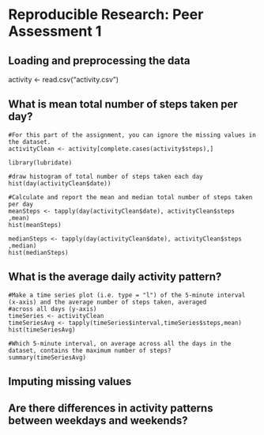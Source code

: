 # Reproducible Research: Peer Assessment 1


## Loading and preprocessing the data
activity <- read.csv("activity.csv")


## What is mean total number of steps taken per day? 
    #For this part of the assignment, you can ignore the missing values in the dataset.
    activityClean <- activity[complete.cases(activity$steps),]
    
    library(lubridate)
    
    #draw histogram of total number of steps taken each day
    hist(day(activityClean$date))

    #Calculate and report the mean and median total number of steps taken per day
    meanSteps <- tapply(day(activityClean$date), activityClean$steps ,mean)
    hist(meanSteps)
    
    medianSteps <- tapply(day(activityClean$date), activityClean$steps ,median)
    hist(medianSteps)
    
## What is the average daily activity pattern?

    #Make a time series plot (i.e. type = "l") of the 5-minute interval (x-axis) and the average number of steps taken, averaged             
    #across all days (y-axis)
    timeSeries <- activityClean
    timeSeriesAvg <- tapply(timeSeries$interval,timeSeries$steps,mean)
    hist(timeSeriesAvg)
    
    #Which 5-minute interval, on average across all the days in the dataset, contains the maximum number of steps?
    summary(timeSeriesAvg)

## Imputing missing values



## Are there differences in activity patterns between weekdays and weekends?
